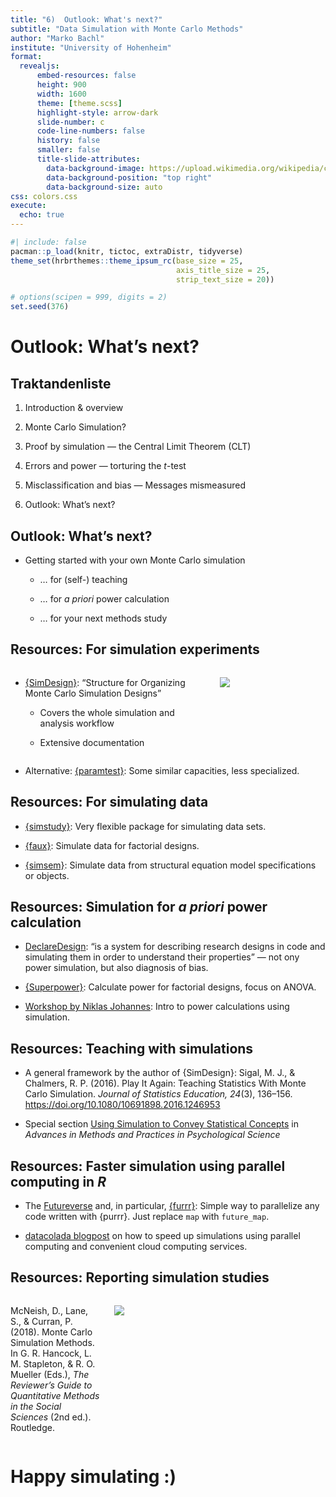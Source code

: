 ```yaml
---
title: "6)  Outlook: What's next?"
subtitle: "Data Simulation with Monte Carlo Methods"
author: "Marko Bachl"
institute: "University of Hohenheim"
format:
  revealjs:
      embed-resources: false
      height: 900
      width: 1600
      theme: [theme.scss]
      highlight-style: arrow-dark
      slide-number: c
      code-line-numbers: false
      history: false
      smaller: false
      title-slide-attributes:
        data-background-image: https://upload.wikimedia.org/wikipedia/commons/6/64/Uni_Hohenheim-Logo.svg
        data-background-position: "top right"
        data-background-size: auto
css: colors.css
execute:
  echo: true
---
```


```r
#| include: false
pacman::p_load(knitr, tictoc, extraDistr, tidyverse)
theme_set(hrbrthemes::theme_ipsum_rc(base_size = 25,
                                     axis_title_size = 25,
                                     strip_text_size = 20))

# options(scipen = 999, digits = 2)
set.seed(376)
```

# Outlook: What's next?

## Traktandenliste

1)  Introduction & overview

2)  Monte Carlo Simulation?

3)  Proof by simulation --- the Central Limit Theorem (CLT)

4)  Errors and power --- torturing the *t*-test

5)  Misclassification and bias --- Messages mismeasured

6)  Outlook: What's next?


## Outlook: What's next?

-   Getting started with your own Monte Carlo simulation

    -   ... for (self-) teaching

    -   ... for *a priori* power calculation

    -   ... for your next methods study

## Resources: For simulation experiments

:::: columns
::: {.column width="65%"}
-   [{SimDesign}](https://github.com/philchalmers/SimDesign): "Structure for Organizing Monte Carlo Simulation Designs"

    -   Covers the whole simulation and analysis workflow

    -   Extensive documentation
:::

::: {.column width="35%"}
![](images/paste-A2DF6879.png)
:::
::::

-   Alternative: [{paramtest}](https://cran.r-project.org/web/packages/paramtest/index.html): Some similar capacities, less specialized.

## Resources: For simulating data

-   [{simstudy}](https://kgoldfeld.github.io/simstudy/): Very flexible package for simulating data sets.

-   [{faux}](https://debruine.github.io/faux/): Simulate data for factorial designs.

-   [{simsem}](http://simsem.org/): Simulate data from structural equation model specifications or objects.

## Resources: Simulation for *a priori* power calculation

-   [DeclareDesign](https://declaredesign.org/r/declaredesign/): "is a system for describing research designs in code and simulating them in order to understand their properties" --- not ony power simulation, but also diagnosis of bias.

-   [{Superpower}](https://aaroncaldwell.us/SuperpowerBook/): Calculate power for factorial designs, focus on ANOVA.

-   [Workshop by Niklas Johannes](https://niklasjohannes.github.io/power-workshop/): Intro to power calculations using simulation.

## Resources: Teaching with simulations

-   A general framework by the author of {SimDesign}: Sigal, M. J., & Chalmers, R. P. (2016). Play It Again: Teaching Statistics With Monte Carlo Simulation. *Journal of Statistics Education, 24*(3), 136--156. <https://doi.org/10.1080/10691898.2016.1246953>

-   Special section [Using Simulation to Convey Statistical Concepts](https://journals.sagepub.com/toc/amp/4/1) in *Advances in Methods and Practices in Psychological Science*

## Resources: Faster simulation using parallel computing in *R*

-   The [Futureverse](https://www.futureverse.org/) and, in particular, [{furrr}](https://furrr.futureverse.org/): Simple way to parallelize any code written with {purrr}. Just replace `map` with `future_map`.

-   [datacolada blogpost](http://datacolada.org/102) on how to speed up simulations using parallel computing and convenient cloud computing services.

## Resources: Reporting simulation studies {.smaller .scrollable}

:::: columns
::: {.column width="30%"}
McNeish, D., Lane, S., & Curran, P. (2018). Monte Carlo Simulation Methods. In G. R. Hancock, L. M. Stapleton, & R. O. Mueller (Eds.), *The Reviewer's Guide to Quantitative Methods in the Social Sciences* (2nd ed.). Routledge.
:::

::: {.column width="70%"}
![](images/paste-7AD787C0.png)
:::
::::


# Happy simulating :)
